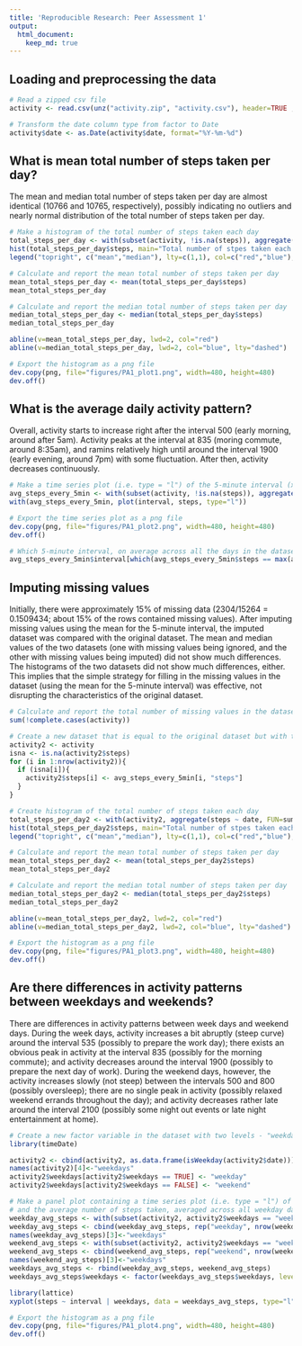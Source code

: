 ```yaml
---
title: 'Reproducible Research: Peer Assessment 1'
output:
  html_document: 
    keep_md: true
---
```


## Loading and preprocessing the data
```r
# Read a zipped csv file
activity <- read.csv(unz("activity.zip", "activity.csv"), header=TRUE ,sep=",")

# Transform the date column type from factor to Date
activity$date <- as.Date(activity$date, format="%Y-%m-%d") 
```

## What is mean total number of steps taken per day?
The mean and median total number of steps taken per day are almost identical (10766 and 10765, respectively), possibly indicating no outliers and nearly normal distribution of the total number of steps taken per day. 
```r
# Make a histogram of the total number of steps taken each day
total_steps_per_day <- with(subset(activity, !is.na(steps)), aggregate(steps ~ date, FUN=sum))
hist(total_steps_per_day$steps, main="Total number of stpes taken each day", xlab="Steps", ylab="Frequency", breaks=20)
legend("topright", c("mean","median"), lty=c(1,1), col=c("red","blue"), cex=0.9)

# Calculate and report the mean total number of steps taken per day
mean_total_steps_per_day <- mean(total_steps_per_day$steps)
mean_total_steps_per_day

# Calculate and report the median total number of steps taken per day
median_total_steps_per_day <- median(total_steps_per_day$steps)
median_total_steps_per_day

abline(v=mean_total_steps_per_day, lwd=2, col="red")
abline(v=median_total_steps_per_day, lwd=2, col="blue", lty="dashed")

# Export the histogram as a png file
dev.copy(png, file="figures/PA1_plot1.png", width=480, height=480)
dev.off()
```

## What is the average daily activity pattern?
Overall, activity starts to increase right after the interval 500 (early  morning, around after 5am). Activity peaks at the interval at 835 (moring commute, around 8:35am), and ramins relatively high until around the interval 1900 (early evening, around 7pm) with some fluctuation. After then, activity decreases continuously.
```r
# Make a time series plot (i.e. type = "l") of the 5-minute interval (x-axis) and the average number of steps taken, averaged across all days (y-axis)
avg_steps_every_5min <- with(subset(activity, !is.na(steps)), aggregate(steps ~ interval, FUN=mean))
with(avg_steps_every_5min, plot(interval, steps, type="l"))

# Export the time series plot as a png file
dev.copy(png, file="figures/PA1_plot2.png", width=480, height=480)
dev.off()

# Which 5-minute interval, on average across all the days in the dataset, contains the maximum number of steps?
avg_steps_every_5min$interval[which(avg_steps_every_5min$steps == max(avg_steps_every_5min$steps))]
```

## Imputing missing values
Initially, there were approximately 15% of missing data (2304/15264 = 0.1509434; about 15% of the rows contained missing values).  After imputing missing values using the mean for the 5-minute interval, the imputed dataset was compared with the original dataset.  The mean and median values of the two datasets (one with missing values being ignored, and the other with missing values being imputed) did not show much differences. The histograms of the two datasets did not show much differences, either.  This implies that the simple strategy for filling in the missing values in the dataset (using the mean for the 5-minute interval) was effective, not disrupting the characteristics of the original dataset.
```r
# Calculate and report the total number of missing values in the dataset (i.e. the total number of rows with NAs)
sum(!complete.cases(activity))

# Create a new dataset that is equal to the original dataset but with the missing data filled in (using the mean for the 5-minute interval).
activity2 <- activity
isna <- is.na(activity2$steps)
for (i in 1:nrow(activity2)){
  if (isna[i]){
    activity2$steps[i] <- avg_steps_every_5min[i, "steps"]
  }
}

# Create histogram of the total number of steps taken each day 
total_steps_per_day2 <- with(activity2, aggregate(steps ~ date, FUN=sum))
hist(total_steps_per_day2$steps, main="Total number of stpes taken each day (with Imputed Data)", xlab="Steps", ylab="Frequency", breaks=20)
legend("topright", c("mean","median"), lty=c(1,1), col=c("red","blue"), cex=0.9)

# Calculate and report the mean total number of steps taken per day
mean_total_steps_per_day2 <- mean(total_steps_per_day2$steps)
mean_total_steps_per_day2

# Calculate and report the median total number of steps taken per day
median_total_steps_per_day2 <- median(total_steps_per_day2$steps)
median_total_steps_per_day2

abline(v=mean_total_steps_per_day2, lwd=2, col="red")
abline(v=median_total_steps_per_day2, lwd=2, col="blue", lty="dashed")

# Export the histogram as a png file
dev.copy(png, file="figures/PA1_plot3.png", width=480, height=480)
dev.off()
```

## Are there differences in activity patterns between weekdays and weekends?
There are differences in activity patterns between week days and weekend days. During the week days, activity increases a bit abruptly (steep curve) around the interval 535 (possibly to prepare the work day); there exists an obvious peak in activity at the interval 835 (possibly for the morning commute); and activity decreases around the interval 1900 (possibly to prepare the next day of work). During the weekend days, however, the activity increases slowly (not steep) between the intervals 500 and 800 (possibly oversleep); there are no single peak in activity (possibly relaxed weekend errands throughout the day); and activity decreases rather late around the interval 2100 (possibly some night out events or late night entertainment at home). 

```r
# Create a new factor variable in the dataset with two levels - "weekday" and "weekend"
library(timeDate)

activity2 <- cbind(activity2, as.data.frame(isWeekday(activity2$date)))
names(activity2)[4]<-"weekdays"
activity2$weekdays[activity2$weekdays == TRUE] <- "weekday"
activity2$weekdays[activity2$weekdays == FALSE] <- "weekend"

# Make a panel plot containing a time series plot (i.e. type = "l") of the 5-minute interval (x-axis)
# and the average number of steps taken, averaged across all weekday days or weekend days (y-axis). 
weekday_avg_steps <- with(subset(activity2, activity2$weekdays == "weekday"), aggregate(steps ~ interval, FUN=mean))
weekday_avg_steps <- cbind(weekday_avg_steps, rep("weekday", nrow(weekday_avg_steps)))
names(weekday_avg_steps)[3]<-"weekdays"
weekend_avg_steps <- with(subset(activity2, activity2$weekdays == "weekend"), aggregate(steps ~ interval, FUN=mean))
weekend_avg_steps <- cbind(weekend_avg_steps, rep("weekend", nrow(weekend_avg_steps)))
names(weekend_avg_steps)[3]<-"weekdays"
weekdays_avg_steps <- rbind(weekday_avg_steps, weekend_avg_steps)
weekdays_avg_steps$weekdays <- factor(weekdays_avg_steps$weekdays, levels=rev(levels(weekdays_avg_steps$weekdays)) )

library(lattice)
xyplot(steps ~ interval | weekdays, data = weekdays_avg_steps, type="l", layout = c(1, 2))

# Export the histogram as a png file
dev.copy(png, file="figures/PA1_plot4.png", width=480, height=480)
dev.off()
```
